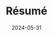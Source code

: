 ---
title: Résumé
description: Résumé de la semaine
date: 2024-05-31
tags: ["Resume Semaine 3"]
published: true
---